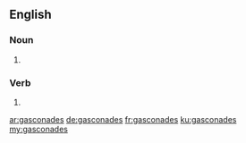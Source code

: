==English==

===Noun===
{{head|en|plural}}

# {{plural of|gasconade|lang=en|nocat=1}}

===Verb===
{{head|en}}

# {{en-third-person singular of|gasconade}}

[[ar:gasconades]]
[[de:gasconades]]
[[fr:gasconades]]
[[ku:gasconades]]
[[my:gasconades]]